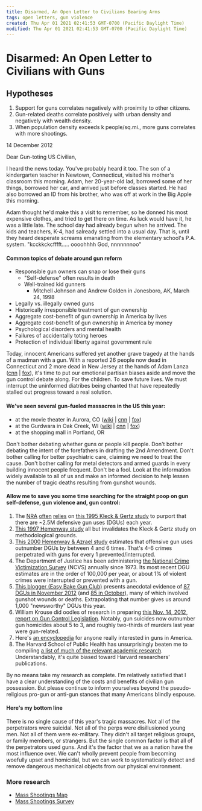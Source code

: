 ```yaml
---
title: Disarmed, An Open Letter to Civilians Bearing Arms
tags: open letters, gun violence
created: Thu Apr 01 2021 02:41:53 GMT-0700 (Pacific Daylight Time)
modified: Thu Apr 01 2021 02:41:53 GMT-0700 (Pacific Daylight Time)
---
```


# Disarmed: An Open Letter to Civilians with Guns

## Hypotheses

1. Support for guns correlates negatively with proximity to other citizens.
2. Gun-related deaths correlate positively with urban density and negatively with wealth density.
3. When population density exceeds k people/sq.mi., more guns correlates with more shootings.

14 December 2012

Dear Gun-toting US Civilian,

I heard the news today. You've probably heard it too. The son of a kindergarten teacher in Newtown, Connecticut, visited his mother's classroom this morning. Adam, her 20-year-old lad, borrowed some of her things, borrowed her car, and arrived just before classes started. He had also borrowed an ID from his brother, who was off at work in the Big Apple this morning.

Adam thought he'd make this a visit to remember, so he donned his most expensive clothes, and tried to get there on time. As luck would have it, he was a little late. The school day had already begun when he arrived. The kids and teachers, K-4, had salready settled into a usual day. That is, until they heard desperate screams emanating from the elementary school's P.A. system. "kcckkckcfffft..... oooohhhh God, nnnnnnnoo"

#### Common topics of debate around gun reform

- Responsible gun owners can snap or lose their guns
  - "Self-defense" often results in death
  - Well-trained kid gunners
    - Mitchell Johnson and Andrew Golden in Jonesboro, AK, March 24, 1998
- Legally vs. illegally owned guns
- Historically irresponsible treatment of gun ownership
- Aggregate cost-benefit of gun ownership in America by lives
- Aggregate cost-benefit of gun ownership in America by money
- Psychological disorders and mental health
- Failures of accidentally toting heroes
- Protection of individual liberty against government rule

Today, innocent Americans suffered yet another grave tragedy at the hands of a madman with a gun. With a reported 26 people now dead in Connecticut and 2 more dead in New Jersey at the hands of Adam Lanza ([cnn](http://www.cnn.com/2012/12/14/us/connecticut-school-shooting/index.html) | [fox](http://www.foxnews.com/us/2012/12/14/at-least-27-dead-in-shooting-at-connecticut-school/)), it's time to put our emotional partisan biases aside and move the gun control debate along. For the children. To save future lives. We must interrupt the uninformed diatribes being chanted that have repeatedly stalled out progress toward a real solution.

#### We've seen several gun-fueled massacres in the US this year:

- at the movie theater in Aurora, CO ([wiki](http://en.wikipedia.org/wiki/2012_Aurora_shooting) | [cnn](http://www.cnn.com/2012/07/30/us/colorado-theater-shooting/index.html) | [fox](http://www.foxnews.com/us/2012/07/20/deadly-shooting-colorado-movie-theater-dark-knight-rises/))
- at the Gurdwara in Oak Creek, WI ([wiki](http://en.wikipedia.org/wiki/Wisconsin_Sikh_temple_shooting) | [cnn](http://www.cnn.com/2012/08/06/us/wisconsin-temple-shooting/index.html) | [fox](http://www.foxnews.com/us/2012/08/05/possible-injuries-after-shooting-at-sikh-temple-in-wisconsin/))
- at the shopping mall in Portland, OR
<!-- * at -->

Don't bother debating whether guns or people kill people. Don't bother debating the intent of the forefathers in drafting the 2nd Amendment. Don't bother calling for better psychiatric care, claiming we need to treat the cause. Don't bother calling for metal detectors and armed guards in every building innocent people frequent. Don't be a fool. Look at the information widely available to all of us and make an informed decision to help lessen the number of tragic deaths resulting from gunshot wounds.

#### Allow me to save you some time searching for the straight poop on gun self-defense, gun violence and, gun control:

1.  The [NRA](http://www.nraila.org/gun-laws/did-you-know.aspx) [often](http://www.nraila.org/gun-laws/articles/2012/right-to-carry-2012.aspx) [relies](http://www.nraila.org/news-issues/articles/1999/armed-citizens-and-crime-control.aspx) on [this 1995 Kleck &amp; Gertz study](http://concealedguns.procon.org/sourcefiles/Kleckarmed.pdf) to purport that there are ~2.5M defensive gun uses (DGUs) each year.
2.  [This 1997 Hemenway study](http://www.saf.org/lawreviews/hemenway1.htm) all but invalidates the Kleck &amp; Gertz study on methodological grounds.
3.  [This 2000 Hemenway &amp; Azrael study](https://www.ncjrs.gov/App/publications/Abstract.aspx?id=187016) estimates that offensive gun uses outnumber DGUs by between 4 and 6 times. That's 4-6 crimes perpetrated with guns for every 1 prevented/interrupted.
4.  The Department of Justice has been administering [the National Crime Victimization Survey](http://bjs.ojp.usdoj.gov/index.cfm?ty=dcdetail&iid=245) (NCVS) annually since 1973. Its most recent DGU estimates are in the order of 100,000 per year, or about 1% of violent crimes were interrupted or prevented with a gun.
5.  [This blogger (Easy Bake Gun Club)](http://www.easybakegunclub.com) presents anecdotal evidence of [87 DGUs in November 2012](http://www.easybakegunclub.com/blog/1902/November-2012-Defensive-Gun-Use-Report.html) (and [85 in October](http://www.easybakegunclub.com/blog/1174/October-2012-Defensive-Gun-Use-Report.html)), many of which involved gunshot wounds or deaths. Extrapolating that number gives us around 1,000 "newsworthy" DGUs this year.
6.  William Krouse did oodles of research in preparing [this Nov. 14, 2012, report on Gun Control Legislation](http://www.fas.org/sgp/crs/misc/RL32842.pdf). Notably, gun suicides now outnumber gun homicides about 5 to 3, and roughly two-thirds of murders last year were gun-related.
7.  Here's [an encyclopedia](http://books.google.com/books?id=H_RrLyV9rDUC&pg=PR31&lpg=PR31) for anyone really interested in guns in America.
8.  The Harvard School of Public Health has unsurprisingly beaten me to compiling [a list of much of the relevant academic research](http://www.hsph.harvard.edu/research/hicrc/firearms-research/gun-threats-and-self-defense-gun-use/index.html). Understandably, it's quite biased toward Harvard researchers' publications.

By no means take my research as complete. I'm relatively satisfied that I have a clear understanding of the costs and benefits of civilian gun possession. But please continue to inform yourselves beyond the pseudo-religious pro-gun or anti-gun stances that many Americans blindly espouse.

#### Here's my bottom line

There is no single cause of this year's tragic massacres. Not all of the perpetrators were suicidal. Not all of the perps were disillusioned young men. Not all of them were ex-military. They didn't all target religious groups, or family members, or strangers. But the single common factor is that all of the perpetrators used guns. And it's the factor that we as a nation have the most influence over. We can't wholly prevent people from becoming woefully upset and homicidal, but we can work to systematically detect and remove dangerous mechanical objects from our physical environment.

### More research

- [Mass Shootings Map](http://www.motherjones.com/politics/2012/07/mass-shootings-map)
- [Mass Shootings Survey](http://www.thenation.com/blog/171774/fifteen-us-mass-shootings-happened-2012-84-dead#)
